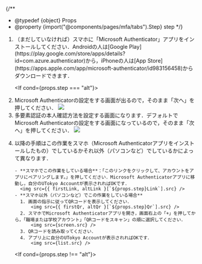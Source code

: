 

{/**
  * @typedef {object} Props
  * @property {import("@components/pages/mfa/tabs").Step} step
  */}

<ol>
  <li>
    <If cond={props.step === "alt"}>（まだしていなければ）</If>スマホに「Microsoft Authenticator」アプリをインストールしてください．Androidの人は[Google Play](https://play.google.com/store/apps/details?id=com.azure.authenticator)から，iPhoneの人は[App Store](https://apps.apple.com/app/microsoft-authenticator/id983156458)からダウンロードできます．
  </li>

  <If cond={props.step === "alt"}>
    <Fragment>
      <AltAddMethod selection="「認証アプリ」" />
      <li>
        Microsoft Authenticatorの設定をする画面が出るので，そのまま「次へ」を押してください．
        <img src={altNext.src}/>
      </li>
    </Fragment>
    <Fragment slot="else">
      <FirstAccess />
      <li>
        多要素認証の本人確認方法を設定する画面になります．デフォルトでMicrosoft Authenticatorの設定をする画面になっているので，そのまま「次へ」を押してください．
        <img src={firstNext.src} />
      </li>
    </Fragment>
  </If>

  <li>
    以降の手順はこの作業をスマホ（Microsoft Authenticatorアプリをインストールしたもの）でしているかそれ以外（パソコンなど）でしているかによって異なります．

    - **スマホでこの作業をしている場合**：「このリンクをクリックして、アカウントをアプリにペアリングします。」を押してください．Microsoft Authenticatorアプリに移動し，自分のUTokyo Accountが表示されればOKです．
      <img src={{ firstLink, altLink }[`${props.step}Link`].src} />
    - **スマホ以外（パソコンなど）でこの作業をしている場合**
      1. 画面の指示に従ってQRコードを表示してください．
          <img src={{ firstQr, altQr }[`${props.step}Qr`].src} />
      2. スマホでMicrosoft Authenticatorアプリを開き，画面右上の「+」を押してから，「職場または学校アカウント」「QRコードをスキャン」の順に選択してください．
          <img src={screen.src} />
      3. QRコードを読み取ってください．
      4. アプリ上に自分のUTokyo Accountが表示されればOKです．
          <img src={list.src} />
  </li>

  <If cond={props.step !== "alt"}>
    <FirstEmail />
  </If>
</ol>
